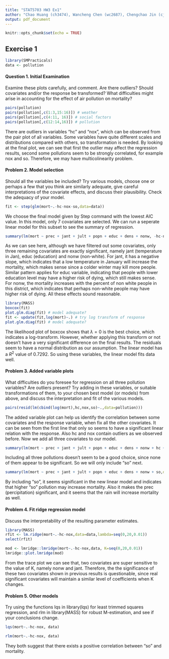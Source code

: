 ```yaml
---
title: "STAT5703 HW3 Ex1"
author: "Chao Huang (ch3474), Wancheng Chen (wc2687), Chengchao Jin (cj2628)"
output: pdf_document
---
```


```r
knitr::opts_chunk$set(echo = TRUE)
```

## Exercise 1


```r
library(SMPracticals)
data <- pollution
```

#### Question 1. Initial Examination

Examine these plots carefully, and comment. Are there outliers? Should covariates and/or the response be transformed? What difficulties might arise in accounting for the effect of air pollution on mortality?

```r
pairs(pollution)
pairs(pollution[,c(1:3,15:16)]) # weather
pairs(pollution[,c(4:11, 16)]) # social factors
pairs(pollution[,c(12:14,16)]) # pollution
```

There are outliers in variables "hc" and "nox", which can be observed from the pair plot of all variables. Some variables have quite different scales and distributions compared with others, so transformation is needed. By looking at the final plot, we can see that first the outlier may affect the regression results, second some pollutions seem to be strongly correlated, for example nox and so. Therefore, we may have multicolinearity problem.


#### Problem 2. Model selection

Should all the variables be included? Try various models, choose one or perhaps a few that you think are similarly adequate, give careful interpretations of the covariate effects, and discuss their plausibility. Check the adequacy of your model.

```r
fit <- step(glm(mort~.-hc-nox-so,data=data))
```

We choose the final model given by Step command with the lowest AIC value. In this model, only 7 covariates are selected. We can run a seperate linear model for this subset to see the summary of regression.

```r
summary(lm(mort ~ prec + jant + jult + popn + educ + dens + nonw, -hc-nox-so,data=data))
```
As we can see here, although we have filtered out some covariates, only three remaining covariates are exactly significant, namely jant (temperature in Jan), educ (education) and nonw (non-white). For jant, it has a negative slope, which indicates that a low temperature in January will increase the mortality, which makes sense since a colder winter may kill more people. Similar pattern applies for educ variable, indicating that people with lower education level may have a higher risk of dying, which still makes sense. For nonw, the mortality increases with the percent of non white people in this district, which indicates that perhaps non-white people may have higher risk of dying. All these effects sound reasonable. 

```r
library(MASS)
boxcox(fit)
plot.glm.diag(fit) # model adequate?
fit <- update(fit,log(mort)~.) # try log transform of response
plot.glm.diag(fit) # model adequate?
```

The likelihood plot of boxcox shows that $\lambda=0$ is the best choice, which indicates a log-transform. However, whether applying this transform or not doesn't have a very significant difference on the final results. The residuals seem to have a normal distribution as our assumption. The linear model has a $R^2$ value of 0.7292. So using these variables, the linear model fits data well.

#### Problem 3. Added variable plots

What difficulties do you foresee for regression on all three pollution variables? Are outliers present? Try adding in these variables, or suitable transformations of them, to your chosen best model (or models) from above, and discuss the interpretation and fit of the various models.

```r
pairs(resid(lm(cbind(log(mort),hc,nox,so)~.,data=pollution)))
```

The added variable plot can help us identify the correlation between some covariates and the response variable, when fix all the other covariates. It can be seen from the first line that only so seems to have a significant linear relation with the response. Also hc and nox contain outliers as we observed before. Now we add all three covariates to our model.

```r
summary(lm(mort ~ prec + jant + jult + popn + educ + dens + nonw + hc + nox + so,data=data))
```

Including all three pollutions doesn't seem to be a good choice, since none of them appear to be significant. So we will only include "so" next.

```r
summary(lm(mort ~ prec + jant + jult + popn + educ + dens + nonw + so,data=data))
```

By including "so", it seems significant in the new linear model and indicates that higher "so" pollution may increase mortality. Also it makes the prec (percipitation) significant, and it seems that the rain will increase mortality as well.

#### Problem 4. Fit ridge regression model

Discuss the interpretability of the resulting parameter estimates.

```r
library(MASS)
rfit <- lm.ridge(mort~.-hc-nox,data=data,lambda=seq(0,20,0.01))
select(rfit)
```

```r
mod <- lmridge::lmridge(mort~.-hc-nox,data, K=seq(0,20,0.01))
lmridge::plot.lmridge(mod)
```

From the trace plot we can see that, two covariates are super sensitive to the value of K, namely nonw and jant. Therefore, the the significance of these two covariates shown in previous results is questionable, since real significant covariates will maintain a similar level of coefficients when K changes. 

#### Problem 5. Other models

Try using the functions lqs in library(lqs) for least trimmed squares regression, and rlm in library(MASS) for robust M-estimation, and see if your conclusions change.

```r
lqs(mort~.-hc-nox, data)
```

```r
rlm(mort~.-hc-nox, data)
```

They both suggest that there exists a positive correlation between "so" and mortality.

